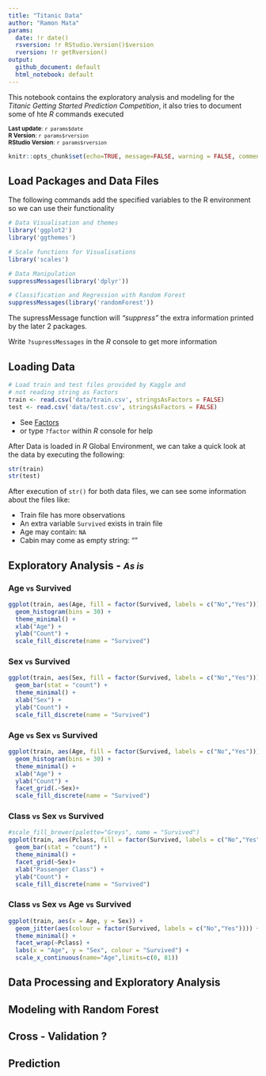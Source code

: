 ```yaml
---
title: "Titanic Data"
author: "Ramon Mata"
params:
  date: !r date()
  rsversion: !r RStudio.Version()$version
  rversion: !r getRversion()
output:
  github_document: default
  html_notebook: default
---
```


This notebook contains the exploratory analysis and modeling for the *Titanic Getting Started Prediction Competition*, it also tries to document some of hte *R* commands executed

<small>
**Last update**: `r params$date` <br>
**R Version**: `r params$rversion` <br>
**RStudio Version**: `r params$rversion`
</small>


```r
knitr::opts_chunk$set(echo=TRUE, message=FALSE, warning = FALSE, comment = FALSE)
```

## Load Packages and Data Files
The following commands add the specified variables to the R environment so we can use their functionality
```r
# Data Visualisation and themes
library('ggplot2')
library('ggthemes')

# Scale functions for Visualisations
library('scales')

# Data Manipulation
suppressMessages(library('dplyr'))

# Classification and Regression with Random Forest
suppressMessages(library('randomForest'))

```
The supressMessage function will *"suppress"* the extra information printed by the later 2 packages.

Write `?supressMessages` in the *R* console to get more information

## Loading Data
```r
# Load train and test files provided by Kaggle and
# not reading string as Factors
train <- read.csv('data/train.csv', stringsAsFactors = FALSE)
test <- read.csv('data/test.csv', stringsAsFactors = FALSE)
```

- See [Factors](https://stat.ethz.ch/R-manual/R-devel/library/base/html/factor.html)
- or type `?factor` within *R* console for help

After Data is loaded in *R* Global Environment, we can take a quick look at the data by executing the following:
```r
str(train)
str(test)
```

After execution of `str()` for both data files, we can see some information about the files like:

- Train file has more observations
- An extra variable `Survived` exists in train file
- Age may contain: `NA`
- Cabin may come as empty string: ""

## Exploratory Analysis - <small>*As is*</small>

### Age <small>vs</small> Survived
```r
ggplot(train, aes(Age, fill = factor(Survived, labels = c("No","Yes")))) +
  geom_histogram(bins = 30) +
  theme_minimal() +
  xlab("Age") +
  ylab("Count") +
  scale_fill_discrete(name = "Survived")
```

### Sex <small>vs</small> Survived
```r
ggplot(train, aes(Sex, fill = factor(Survived, labels = c("No","Yes")))) +
  geom_bar(stat = "count") +
  theme_minimal() +
  xlab("Sex") +
  ylab("Count") +
  scale_fill_discrete(name = "Survived")
```

### Age <small>vs</small> Sex <small>vs</small> Survived
```r

ggplot(train, aes(Age, fill = factor(Survived, labels = c("No","Yes")))) +
  geom_histogram(bins = 30) +
  theme_minimal() +
  xlab("Age") +
  ylab("Count") +
  facet_grid(.~Sex)+
  scale_fill_discrete(name = "Survived")
```

### Class <small>vs</small> Sex <small>vs</small> Survived
```r
#scale_fill_brewer(palette="Greys", name = "Survived")
ggplot(train, aes(Pclass, fill = factor(Survived, labels = c("No","Yes")))) +
  geom_bar(stat = "count") +
  theme_minimal() +
  facet_grid(~Sex)+
  xlab("Passenger Class") +
  ylab("Count") +
  scale_fill_discrete(name = "Survived")
```

### Class <small>vs</small> Sex <small>vs</small> Age <small>vs</small> Survived
```r
ggplot(train, aes(x = Age, y = Sex)) +
  geom_jitter(aes(colour = factor(Survived, labels = c("No","Yes")))) +
  theme_minimal() +
  facet_wrap(~Pclass) +
  labs(x = "Age", y = "Sex", colour = "Survived") +
  scale_x_continuous(name="Age",limits=c(0, 81))

```


## Data Processing and Exploratory Analysis

## Modeling with Random Forest

## Cross - Validation ?

## Prediction


